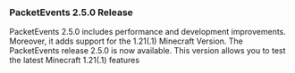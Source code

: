 ### <span className="text-white text-4xl">PacketEvents 2.5.0 Release</span>

<div class="py-3 flex items-center text-sm text-gray-800 before:flex-1 before:border-t before:border-gray-200 fter:flex-1 after:border-t after:border-gray-200 dark:text-white dark:before:border-neutral-600 dark:after:border-neutral-600"></div>

<span className="text-white text-lg drop-shadow-md hover:drop-shadow-2xl">
  PacketEvents 2.5.0 includes performance and development improvements.
  Moreover, it adds support for the 1.21(.1) Minecraft Version. The PacketEvents
  release 2.5.0 is now available. This version allows you to test the latest
  Minecraft 1.21(.1) features
</span>

